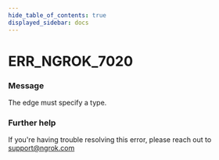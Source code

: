 ```yaml
---
hide_table_of_contents: true
displayed_sidebar: docs
---
```



# ERR_NGROK_7020

### Message

The edge must specify a type.

### Further help

If you're having trouble resolving this error, please reach out to [support@ngrok.com](mailto:support@ngrok.com?subject=Help%20with%20ERR_NGROK_7020)

<ErrorDetails error="err_ngrok_7020" />
